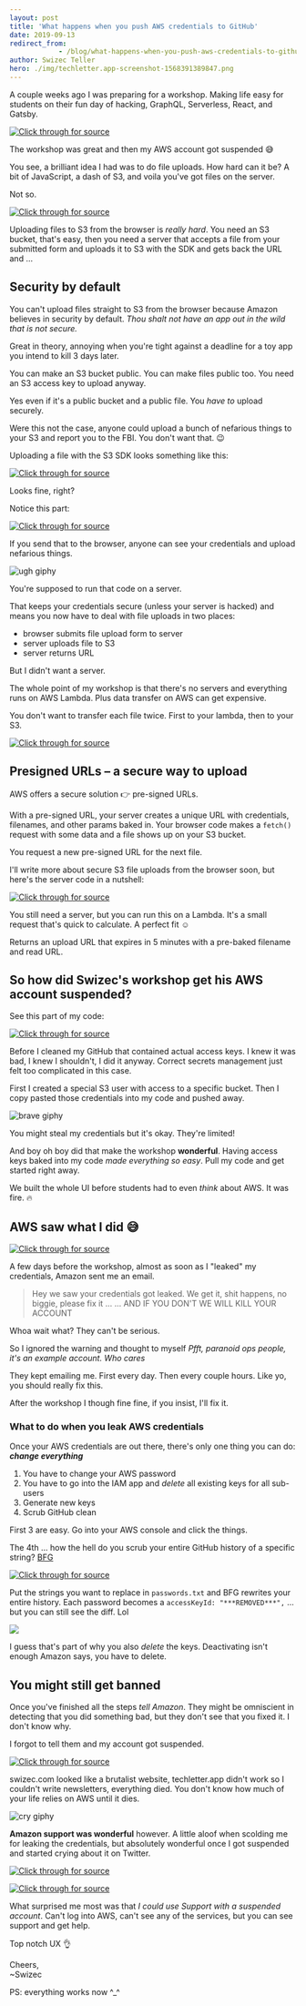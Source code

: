 ```yaml
---
layout: post
title: 'What happens when you push AWS credentials to GitHub'
date: 2019-09-13
redirect_from: 
            - /blog/what-happens-when-you-push-aws-credentials-to-github/swizec/9194
author: Swizec Teller
hero: ./img/techletter.app-screenshot-1568391389847.png
---
```

A couple weeks ago I was preparing for a workshop. Making life easy for students on their fun day of hacking, GraphQL, Serverless, React, and Gatsby.







[![Click through for source](./img/techletter.app-screenshot-1568391389847.png)](https://twitter.com/Swizec/status/1168797303253024768)





The workshop was great and then my AWS account got suspended 😅



You see, a brilliant idea I had was to do file uploads. How hard can it be? A bit of JavaScript, a dash of S3, and voila you've got files on the server.



Not so.





[![Click through for source](./img/techletter.app-screenshot-1568391389646.png)](https://twitter.com/Swizec/status/1167342901564780544)





Uploading files to S3 from the browser is _really hard_. You need an S3 bucket, that's easy, then you need a server that accepts a file from your submitted form and uploads it to S3 with the SDK and gets back the URL and ...



## Security by default



You can't upload files straight to S3 from the browser because Amazon believes in security by default. _Thou shalt not have an app out in the wild that is not secure._



Great in theory, annoying when you're tight against a deadline for a toy app you intend to kill 3 days later.



You can make an S3 bucket public. You can make files public too. You need an S3 access key to upload anyway.



Yes even if it's a public bucket and a public file. You _have to_ upload securely.



Were this not the case, anyone could upload a bunch of nefarious things to your S3 and report you to the FBI. You don't want that. 😉



Uploading a file with the S3 SDK looks something like this:



[![Click through for source](./img/techletter.app-screenshot-1568391391006.png)](https://carbon.now.sh/?bg=rgba(255,255,255,1)&t=seti&l=javascript&ds=true&wc=true&wa=true&pv=48px&ph=32px&ln=false&code=const%20AWS%20%3D%20require('aws-sdk')%3B%0A%0Aconst%20s3%20%3D%20new%20AWS.S3(%7B%0A%20%20%20%20accessKeyId%3A%20process.env.AWS_ACCESS_KEY%2C%0A%20%20%20%20secretAccessKey%3A%20process.env.AWS_SECRET_ACCESS_KEY%0A%7D)%3B%0A%0Aconst%20fileName%20%3D%20'contacts.csv'%3B%0A%0Aconst%20uploadFile%20%3D%20(data)%20%3D%3E%20%7B%0A%20%20%20%20%20const%20params%20%3D%20%7B%0A%20%20%20%20%20%20%20%20%20Bucket%3A%20'testBucket'%2C%20%2F%2F%20pass%20your%20bucket%20name%0A%20%20%20%20%20%20%20%20%20Key%3A%20'contacts.csv'%2C%20%2F%2F%20file%20will%20be%20saved%20as%20testBucket%2Fcontacts.csv%0A%20%20%20%20%20%20%20%20%20Body%3A%20JSON.stringify(data%2C%20null%2C%202)%0A%20%20%20%20%20%7D%3B%0A%20%20%20%20%20s3.upload(params%2C%20function(s3Err%2C%20data)%20%7B%0A%20%20%20%20%20%20%20%20%20if%20(s3Err)%20throw%20s3Err%0A%20%20%20%20%20%20%20%20%20console.log(%60File%20uploaded%20successfully%20at%20%24%7Bdata.Location%7D%60)%0A%20%20%20%20%20%7D)%3B%0A%7D%3B)



Looks fine, right?



Notice this part:



[![Click through for source](./img/techletter.app-screenshot-1568391390879.png)](https://carbon.now.sh/?bg=rgba(255,255,255,1)&t=seti&l=javascript&ds=true&wc=true&wa=true&pv=48px&ph=32px&ln=false&code=const%20s3%20%3D%20new%20AWS.S3(%7B%0A%20%20%20%20accessKeyId%3A%20process.env.AWS_ACCESS_KEY%2C%0A%20%20%20%20secretAccessKey%3A%20process.env.AWS_SECRET_ACCESS_KEY%0A%7D)%3B)



If you send that to the browser, anyone can see your credentials and upload nefarious things.



![ugh giphy](./img/media-YVvTCqTBglkOs-giphy.gif)



You're supposed to run that code on a server.



That keeps your credentials secure (unless your server is hacked) and means you now have to deal with file uploads in two places:



- browser submits file upload form to server
- server uploads file to S3
- server returns URL



But I didn't want a server.



The whole point of my workshop is that there's no servers and everything runs on AWS Lambda. Plus data transfer on AWS can get expensive.



You don't want to transfer each file twice. First to your lambda, then to your S3.





[![Click through for source](./img/techletter.app-screenshot-1568391390144.png)](https://twitter.com/QuinnyPig/status/1172239124251709449)





## Presigned URLs – a secure way to upload



AWS offers a secure solution 👉 pre-signed URLs.



With a pre-signed URL, your server creates a unique URL with credentials, filenames, and other params baked in. Your browser code makes a `fetch()` request with some data and a file shows up on your S3 bucket.



You request a new pre-signed URL for the next file.



I'll write more about secure S3 file uploads from the browser soon, but here's the server code in a nutshell:



[![Click through for source](./img/techletter.app-screenshot-1568391390444.png)](https://carbon.now.sh/?bg=rgba(255,255,255,1)&t=seti&l=javascript&ds=true&wc=true&wa=true&pv=48px&ph=32px&ln=false&code=AWS.config.update(%7B%0A%20%20accessKeyId%3A%20%22%3Caccess%20key%3E%22%2C%0A%20%20secretAccessKey%3A%20%22%3Csecret%20key%3E%22%2C%0A%20%20region%3A%20process.env.S3_REGION%2C%0A%7D)%0A%0Afunction%20presignedUrl()%20%7B%0A%20%20const%20imageId%20%3D%20uuidv4()%0A%20%20const%20filename%20%3D%20%60%24%7BalbumId%7D%2F%24%7BimageId%7D%60%0A%20%20const%20expireSeconds%20%3D%2060%20*%205%0A%20%20const%20readUrl%20%3D%20%60https%3A%2F%2F%24%7Bprocess.env.S3_BUCKET%7D.s3.amazonaws.com%2F%24%7Bfilename%7D%60%0A%0A%20%20const%20uploadUrl%20%3D%20S3.getSignedUrl(%22putObject%22%2C%20%7B%0A%20%20%20%20Bucket%3A%20process.env.S3_BUCKET%2C%0A%20%20%20%20Key%3A%20filename%2C%0A%20%20%20%20ContentType%3A%20%22image%2F*%22%2C%0A%20%20%20%20Expires%3A%20expireSeconds%2C%0A%20%20%7D)%0A%0A%20%20return%20%7B%0A%20%20%20%20uploadUrl%2C%0A%20%20%20%20readUrl%2C%0A%20%20%20%20imageId%2C%0A%20%20%20%20expiresAt%3A%20addSeconds(new%20Date()%2C%20expireSeconds)%2C%0A%20%20%7D%0A%7D)



You still need a server, but you can run this on a Lambda. It's a small request that's quick to calculate. A perfect fit ☺️



Returns an upload URL that expires in 5 minutes with a pre-baked filename and read URL.



## So how did Swizec's workshop get his AWS account suspended?



See this part of my code:



[![Click through for source](./img/techletter.app-screenshot-1568391390288.png)](https://carbon.now.sh/?bg=rgba(255,255,255,1)&t=seti&l=javascript&ds=true&wc=true&wa=true&pv=48px&ph=32px&ln=false&code=AWS.config.update(%7B%0A%20%20accessKeyId%3A%20%22%3Caccess%20key%3E%22%2C%0A%20%20secretAccessKey%3A%20%22%3Csecret%20key%3E%22%2C%0A%20%20region%3A%20process.env.S3_REGION%2C%0A%7D))



Before I cleaned my GitHub that contained actual access keys. I knew it was bad, I knew I shouldn't, I did it anyway. Correct secrets management just felt too complicated in this case.



First I created a special S3 user with access to a specific bucket. Then I copy pasted those credentials into my code and pushed away.



![brave giphy](./img/media-U7M0vrPBV2u5TRNazK-giphy.gif)



You might steal my credentials but it's okay. They're limited!



And boy oh boy did that make the workshop **wonderful**. Having access keys baked into my code _made everything so easy_. Pull my code and get started right away.



We built the whole UI before students had to even _think_ about AWS. It was fire. 🔥



## AWS saw what I did 😅





[![Click through for source](./img/techletter.app-screenshot-1568391389816.png)](https://twitter.com/Swizec/status/1168069016251854848)





A few days before the workshop, almost as soon as I "leaked" my credentials, Amazon sent me an email.



> Hey we saw your credentials got leaked. We get it, shit happens, no biggie, please fix it ... ... AND IF YOU DON'T WE WILL KILL YOUR ACCOUNT



Whoa wait what? They can't be serious.



So I ignored the warning and thought to myself _Pfft, paranoid ops people, it's an example account. Who cares_



They kept emailing me. First every day. Then every couple hours. Like yo, you should really fix this.



After the workshop I though fine fine, if you insist, I'll fix it.



### What to do when you leak AWS credentials



Once your AWS credentials are out there, there's only one thing you can do: **_change everything_**



1. You have to change your AWS password
2. You have to go into the IAM app and _delete_ all existing keys for all sub-users
3. Generate new keys
4. Scrub GitHub clean



First 3 are easy. Go into your AWS console and click the things.



The 4th ... how the hell do you scrub your entire GitHub history of a specific string? [BFG](https://rtyley.github.io/bfg-repo-cleaner/)



[![Click through for source](./img/techletter.app-screenshot-1568391390574.png)](https://carbon.now.sh/?bg=rgba(255,255,255,1)&t=seti&l=bash&ds=true&wc=true&wa=true&pv=48px&ph=32px&ln=false&code=bfg%20--replace-text%20passwords.txt%20.%0Agit%20push%20origin%20master%20-f%20)



Put the strings you want to replace in `passwords.txt` and BFG rewrites your entire history. Each password becomes a `accessKeyId: "***REMOVED***",` ... but you can still see the diff. Lol



![](./img/xQFcArr.png)



I guess that's part of why you also _delete_ the keys. Deactivating isn't enough Amazon says, you have to delete.



## You might still get banned



Once you've finished all the steps _tell Amazon_. They might be omniscient in detecting that you did something bad, but they don't see that you fixed it. I don't know why.



I forgot to tell them and my account got suspended.





[![Click through for source](./img/techletter.app-screenshot-1568391389369.png)](https://twitter.com/brihobbs/status/1169941279981146113)





swizec.com looked like a brutalist website, techletter.app didn't work so I couldn't write newsletters, everything died. You don't know how much of your life relies on AWS until it dies.



![cry giphy](./img/media-d2lcHJTG5Tscg-giphy.gif)



**Amazon support was wonderful** however. A little aloof when scolding me for leaking the credentials, but absolutely wonderful once I got suspended and started crying about it on Twitter.





[![Click through for source](./img/techletter.app-screenshot-1568391389482.png)](https://twitter.com/Swizec/status/1170626595163430912)







[![Click through for source](./img/techletter.app-screenshot-1568391389892.png)](https://twitter.com/AWSSupport/status/1171101468679708673)





What surprised me most was that _I could use Support with a suspended account_. Can't log into AWS, can't see any of the services, but you can see support and get help.



Top notch UX 👌



Cheers,  
~Swizec



PS: everything works now ^\_^